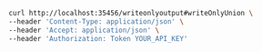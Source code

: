 ```bash showLineNumbers copy filename="Request Body Write Only Union usage example"
curl http://localhost:35456/writeonlyoutput#writeOnlyUnion \
--header 'Content-Type: application/json' \
--header 'Accept: application/json' \
--header 'Authorization: Token YOUR_API_KEY'
```
